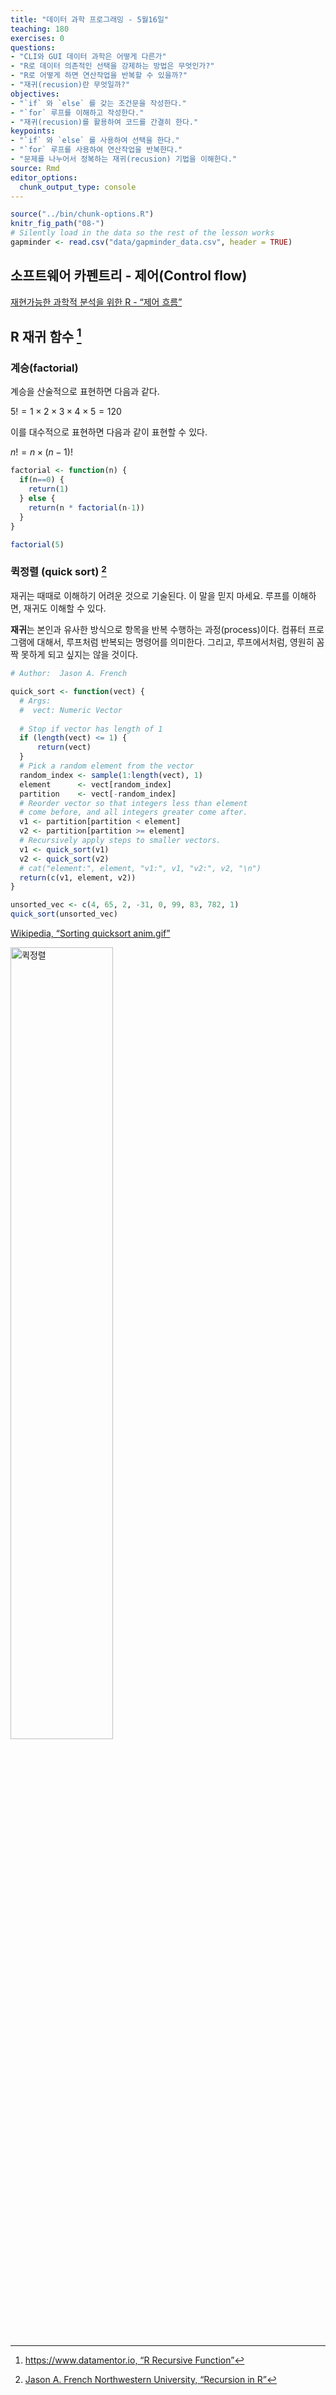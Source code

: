 ```yaml
---
title: "데이터 과학 프로그래밍 - 5월16일"
teaching: 180
exercises: 0
questions:
- "CLI와 GUI 데이터 과학은 어떻게 다른가"
- "R로 데이터 의존적인 선택을 강제하는 방법은 무엇인가?"
- "R로 어떻게 하면 연산작업을 반복할 수 있을까?"
- "재귀(recusion)란 무엇일까?"
objectives:
- "`if` 와 `else` 를 갖는 조건문을 작성한다."
- "`for` 루프를 이해하고 작성한다."
- "재귀(recusion)를 활용하여 코드를 간결히 한다."
keypoints:
- "`if` 와 `else` 를 사용하여 선택을 한다."
- "`for` 루프를 사용하여 연산작업을 반복한다."
- "문제를 나누어서 정복하는 재귀(recusion) 기법을 이해한다."
source: Rmd
editor_options: 
  chunk_output_type: console
---
```


```r
source("../bin/chunk-options.R")
knitr_fig_path("08-")
# Silently load in the data so the rest of the lesson works
gapminder <- read.csv("data/gapminder_data.csv", header = TRUE)
```


## 소프트웨어 카펜트리 - 제어(Control flow)

[재현가능한 과학적 분석을 위한 R - "제어 흐름"](https://statkclee.github.io/r-gapminder-kr/07-control-flow/index.html)

## R 재귀 함수 [^r-recursive]

### 계승(factorial)

계승을 산술적으로 표현하면 다음과 같다.

$5! = 1 \times 2 \times 3 \times 4 \times 5 = 120$

이를 대수적으로 표현하면 다음과 같이 표현할 수 있다.

$n! = n \times (n-1)!$

[^r-recursive]: [https://www.datamentor.io, "R Recursive Function"](https://www.datamentor.io/r-programming/recursion/)


```r
factorial <- function(n) {
  if(n==0) {
    return(1)
  } else {
    return(n * factorial(n-1))
  }
}

factorial(5)
```

### 퀵정렬 (quick sort) [^quick-sort-recursion]

[^quick-sort-recursion]: [Jason A. French Northwestern University, "Recursion in R"](http://www.jason-french.com/blog/2014/07/26/recursion-in-r/)

재귀는 때때로 이해하기 어려운 것으로 기술된다. 이 말을 믿지 마세요. 루프를 이해하면, 재귀도 이해할 수 있다.

**재귀**는 본인과 유사한 방식으로 항목을 반복 수행하는 과정(process)이다. 컴퓨터 프로그램에 대해서, 루프처럼 반복되는 명령어를 의미한다. 그리고, 루프에서처럼, 영원히 꼼짝 못하게 되고 싶지는 않을 것이다.

```r
# Author:  Jason A. French

quick_sort <- function(vect) {
  # Args:
  #  vect: Numeric Vector
  
  # Stop if vector has length of 1
  if (length(vect) <= 1) {
      return(vect)
  }
  # Pick a random element from the vector
  random_index <- sample(1:length(vect), 1)
  element      <- vect[random_index]
  partition    <- vect[-random_index]
  # Reorder vector so that integers less than element
  # come before, and all integers greater come after.
  v1 <- partition[partition < element]
  v2 <- partition[partition >= element]
  # Recursively apply steps to smaller vectors.
  v1 <- quick_sort(v1)
  v2 <- quick_sort(v2)
  # cat("element:", element, "v1:", v1, "v2:", v2, "\n")
  return(c(v1, element, v2))
}

unsorted_vec <- c(4, 65, 2, -31, 0, 99, 83, 782, 1)
quick_sort(unsorted_vec)
```


[Wikipedia, "Sorting quicksort anim.gif"](https://en.wikipedia.org/wiki/File:Sorting_quicksort_anim.gif)

<img src="../fig/Sorting_quicksort_anim.gif" alt="퀵정렬" width="57%" />
